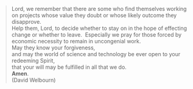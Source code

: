 > Lord, we remember that there are some who find themselves working on projects whose value they doubt or whose likely outcome they disapprove.\
Help them, Lord, to decide whether to stay on in the hope of effecting change or whether to leave.\ 
Especially we pray for those forced by economic necessity to remain in uncongenial work.  \
May they know your forgiveness,\
and may the world of science and technology be ever open to your redeeming Spirit,\
that your will may be fulfilled in all that we do.  \
**Amen**.\
(David Welbourn)